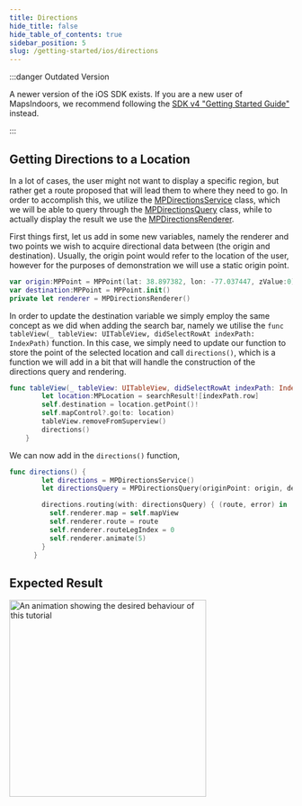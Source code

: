 ```yaml
---
title: Directions
hide_title: false
hide_table_of_contents: true
sidebar_position: 5
slug: /getting-started/ios/directions
---
```


:::danger Outdated Version

A newer version of the iOS SDK exists. If you are a new user of MapsIndoors, we recommend following the [SDK v4 "Getting Started Guide"](/getting-started/ios/v4/) instead. 

:::

## Getting Directions to a Location

In a lot of cases, the user might not want to display a specific region, but rather get a route proposed that will lead them to where they need to go. In order to accomplish this, we utilize the [MPDirectionsService](https://app.mapsindoors.com/mapsindoors/reference/ios/v3/interface_m_p_directions_service.html) class, which we will be able to query through the [MPDirectionsQuery](https://app.mapsindoors.com/mapsindoors/reference/ios/v3/interface_m_p_directions_query.html) class, while to actually display the result we use the [MPDirectionsRenderer](https://app.mapsindoors.com/mapsindoors/reference/ios/v3/interface_m_p_directions_renderer.html).

First things first, let us add in some new variables, namely the renderer and two points we wish to acquire directional data between (the origin and destination). Usually, the origin point would refer to the location of the user, however for the purposes of demonstration we will use a static origin point.

```swift
var origin:MPPoint = MPPoint(lat: 38.897382, lon: -77.037447, zValue:0)
var destination:MPPoint = MPPoint.init()
private let renderer = MPDirectionsRenderer()
```

In order to update the destination variable we simply employ the same concept as we did when adding the search bar, namely we utilise the `func tableView(_ tableView: UITableView, didSelectRowAt indexPath: IndexPath)` function. In this case, we simply need to update our function to store the point of the selected location and call `directions()`, which is a function we will add in a bit that will handle the construction of the directions query and rendering.

```swift
func tableView(_ tableView: UITableView, didSelectRowAt indexPath: IndexPath) {
        let location:MPLocation = searchResult![indexPath.row]
        self.destination = location.getPoint()!
        self.mapControl?.go(to: location)
        tableView.removeFromSuperview()
        directions()
    }
```

We can now add in the `directions()` function,

```swift
func directions() {
        let directions = MPDirectionsService()
        let directionsQuery = MPDirectionsQuery(originPoint: origin, destination: destination)

        directions.routing(with: directionsQuery) { (route, error) in
          self.renderer.map = self.mapView
          self.renderer.route = route
          self.renderer.routeLegIndex = 0
          self.renderer.animate(5)
        }
      }
```

## Expected Result

<img src="/img/getting-started/ios_directions.gif" alt="An animation showing the desired behaviour of this tutorial" width="350"/>
